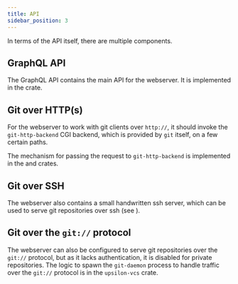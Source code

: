 ```yaml
---
title: API
sidebar_position: 3
---
```



In terms of the API itself, there are multiple components.

## GraphQL API

The GraphQL API contains the main API for the webserver. It is implemented in
the <CrateSourceLink kind="crates" crate="upsilon-api"/> crate.

## Git over HTTP(s)

For the webserver to work with git clients over `http://`, it should invoke the
`git-http-backend` CGI backend, which is provided by `git` itself, on a few
certain paths.

The mechanism for passing the request to `git-http-backend` is implemented in
the <CrateSourceLink kind="crates" crate="upsilon-web"/> and <CrateSourceLink
kind="crates" crate="upsilon-vcs"/> crates.

## Git over SSH

The webserver also contains a small handwritten ssh server, which can be
used to serve git repositories over ssh (see <CrateSourceLink
kind="crates" crate="upsilon-ssh-russh"/>).

## Git over the `git://` protocol

The webserver can also be configured to serve git repositories over the
`git://` protocol, but as it lacks authentication, it is disabled for
private repositories. The logic to spawn the `git-daemon` process to
handle traffic over the `git://` protocol is in the `upsilon-vcs` crate.